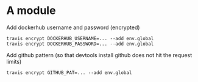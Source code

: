 # A module

Add dockerhub username and password (encrypted)

```
travis encrypt DOCKERHUB_USERNAME=... --add env.global
travis encrypt DOCKERHUB_PASSWORD=... --add env.global
```

Add github pattern (so that devtools install github does not hit the request limits)

```
travis encrypt GITHUB_PAT=... --add env.global
```